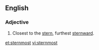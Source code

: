 ==English==

===Adjective===
{{en-adj|-}}

#Closest to the [[stern]], furthest [[sternward]].

[[et:sternmost]]
[[vi:sternmost]]